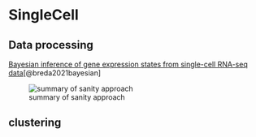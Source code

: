 # SingleCell {#sgcell}

## Data processing

[Bayesian inference of gene expression states from single-cell RNA-seq data](https://www.nature.com/articles/s41587-021-00875-x)[@breda2021bayesian]

![summary of sanity approach](./figs/singleCell/summary_Sanity.jpg)


## clustering





